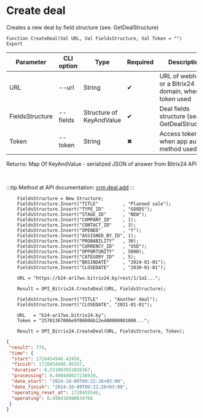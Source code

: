 ﻿---
sidebar_position: 1
---


# Create deal
 Creates a new deal by field structure (see. GetDealStructure)



`Function CreateDeal(Val URL, Val FieldsStructure, Val Token = "") Export`

  | Parameter | CLI option | Type | Required | Description |
  |-|-|-|-|-|
  | URL | --url | String | &#x2714; | URL of webhook or a Bitrix24 domain, when token used |
  | FieldsStructure | --fields | Structure of KeyAndValue | &#x2714; | Deal fields structure (see. GetDealStructure) |
  | Token | --token | String | &#x2716; | Access token, when app auth method used |

  
  Returns:  Map Of KeyAndValue - serialized JSON of answer from Bitrix24 API

<br/>

:::tip
Method at API documentation: [crm.deal.add](https://dev.1c-bitrix.ru/rest_help/crm/cdeals/crm_deal_add.php)
:::
<br/>


```bsl title="1C:Enterprise/OneScript code example"
    FieldsStructure = New Structure;
    FieldsStructure.Insert("TITLE"         , "Planned sale");
    FieldsStructure.Insert("TYPE_ID"       , "GOODS");
    FieldsStructure.Insert("STAGE_ID"      , "NEW");
    FieldsStructure.Insert("COMPANY_ID"    , 1);
    FieldsStructure.Insert("CONTACT_ID"    , 3);
    FieldsStructure.Insert("OPENED"        , "Y");
    FieldsStructure.Insert("ASSIGNED_BY_ID", 1);
    FieldsStructure.Insert("PROBABILITY"   , 30);
    FieldsStructure.Insert("CURRENCY_ID"   , "USD");
    FieldsStructure.Insert("OPPORTUNITY"   , 5000);
    FieldsStructure.Insert("CATEGORY_ID"   , 5);
    FieldsStructure.Insert("BEGINDATE"     , "2024-01-01");
    FieldsStructure.Insert("CLOSEDATE"     , "2030-01-01");

    URL = "https://b24-ar17wx.bitrix24.by/rest/1/1o2...";

    Result = OPI_Bitrix24.CreateDeal(URL, FieldsStructure);

    FieldsStructure.Insert("TITLE"    , "Another deal");
    FieldsStructure.Insert("CLOSEDATE", "2031-01-01");

    URL   = "b24-ar17wx.bitrix24.by";
    Token = "25701367006e9f06006b12e400000001000...";

    Result = OPI_Bitrix24.CreateDeal(URL, FieldsStructure, Token);
```
 



```json title="Result"
{
 "result": 774,
 "time": {
  "start": 1728454946.42456,
  "finish": 1728454946.95557,
  "duration": 0.531003952026367,
  "processing": 0.498440027236938,
  "date_start": "2024-10-09T09:22:26+03:00",
  "date_finish": "2024-10-09T09:22:26+03:00",
  "operating_reset_at": 1728455546,
  "operating": 0.498416900634766
 }
}
```

